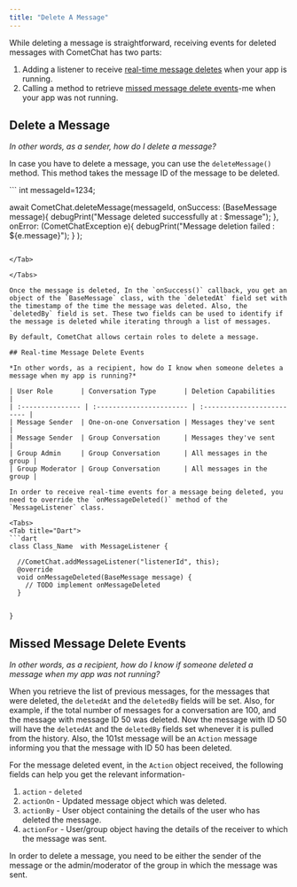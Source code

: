 ```yaml
---
title: "Delete A Message"
---
```




While deleting a message is straightforward, receiving events for deleted messages with CometChat has two parts:

1. Adding a listener to receive [real-time message deletes](/sdk/flutter/3.0/messaging-delete-message#real-time-message-delete-events) when your app is running.
2. Calling a method to retrieve [missed message delete events](/sdk/flutter/3.0/messaging-delete-message#missed-message-delete-events)-me when your app was not running.

## Delete a Message

*In other words, as a sender, how do I delete a message?*

In case you have to delete a message, you can use the `deleteMessage()` method. This method takes the message ID of the message to be deleted.

<Tabs>
<Tab title="Delete Message">
```
int messageId=1234;

await CometChat.deleteMessage(messageId, 
	onSuccess: (BaseMessage message){
		debugPrint("Message deleted successfully at : $message");
	}, onError: (CometChatException e){
		debugPrint("Message deletion failed : ${e.message}");
	}
);
```

</Tab>

</Tabs>

Once the message is deleted, In the `onSuccess()` callback, you get an object of the `BaseMessage` class, with the `deletedAt` field set with the timestamp of the time the message was deleted. Also, the `deletedBy` field is set. These two fields can be used to identify if the message is deleted while iterating through a list of messages.

By default, CometChat allows certain roles to delete a message.

## Real-time Message Delete Events

*In other words, as a recipient, how do I know when someone deletes a message when my app is running?*

| User Role       | Conversation Type       | Deletion Capabilities     |
| :--------------- | :----------------------- | :------------------------- |
| Message Sender  | One-on-one Conversation | Messages they've sent     |
| Message Sender  | Group Conversation      | Messages they've sent     |
| Group Admin     | Group Conversation      | All messages in the group |
| Group Moderator | Group Conversation      | All messages in the group |

In order to receive real-time events for a message being deleted, you need to override the `onMessageDeleted()` method of the `MessageListener` class.

<Tabs>
<Tab title="Dart">
```dart
class Class_Name  with MessageListener {

  //CometChat.addMessageListener("listenerId", this);
  @override
  void onMessageDeleted(BaseMessage message) {
  	// TODO implement onMessageDeleted
  }  
  
  
}
```

</Tab>

</Tabs>

## Missed Message Delete Events

*In other words, as a recipient, how do I know if someone deleted a message when my app was not running?*

When you retrieve the list of previous messages, for the messages that were deleted, the `deletedAt` and the `deletedBy` fields will be set. Also, for example, if the total number of messages for a conversation are 100, and the message with message ID 50 was deleted. Now the message with ID 50 will have the `deletedAt` and the `deletedBy` fields set whenever it is pulled from the history. Also, the 101st message will be an `Action` message informing you that the message with ID 50 has been deleted.

For the message deleted event, in the `Action` object received, the following fields can help you get the relevant information-

1. `action` - `deleted`
2. `actionOn` - Updated message object which was deleted.
3. `actionBy` - User object containing the details of the user who has deleted the message.
4. `actionFor` - User/group object having the details of the receiver to which the message was sent.

<Note>

In order to delete a message, you need to be either the sender of the message or the admin/moderator of the group in which the message was sent.

</Note>
